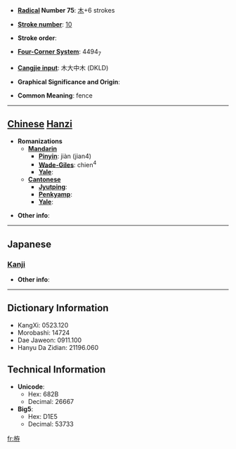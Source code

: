 * '''[[Wiktionary:Chinese radical index| Radical]] Number 75''': [[Wiktionary:Chinese radical index 木|木]]+6 strokes

* '''[[Wiktionary:Chinese total strokes index|Stroke number]]''': [[Wiktionary:Chinese total strokes index 10|10]]

* '''Stroke order''': 

* '''[[Wiktionary:Chinese four corner index|Four-Corner System]]''': 4494<sub>7</sub>

* '''[[Wiktionary:Chinese Cangjie index|Cangjie input]]''': 木大中木 (DKLD)

* '''Graphical Significance and Origin''': 

* '''Common Meaning''': fence

----

== [[Chinese]] [[Hanzi]] ==

* '''Romanizations'''
** '''[[Mandarin]]'''
*** '''[[Pinyin]]''': jiàn (jian4)
*** '''[[Wade-Giles]]''': chien<sup>4</sup>
*** '''[[Yale]]''': 
** '''[[Cantonese]]'''
*** '''[[Jyutping]]''':
*** '''[[Penkyamp]]''': 
*** '''[[Yale]]''': 

* '''Other info''': 

----

==Japanese==
===[[Kanji]]===
{{kanji|on readings=[[そん]] (son), [[せん]] (sen)|kun readings=[[ふしずけ]] (fushizuke), [[かこみ]] (kakomi), [[まがき]] (magaki)}}

* '''Other info''':  

----

== Dictionary Information ==

* KangXi: 0523.120
* Morobashi: 14724
* Dae Jaweon: 0911.100
* Hanyu Da Zidian: 21196.060

== Technical Information ==

* '''Unicode''':
** Hex: 682B
** Decimal: 26667
* '''Big5''':
** Hex: D1E5
** Decimal: 53733

[[fr:栫]]